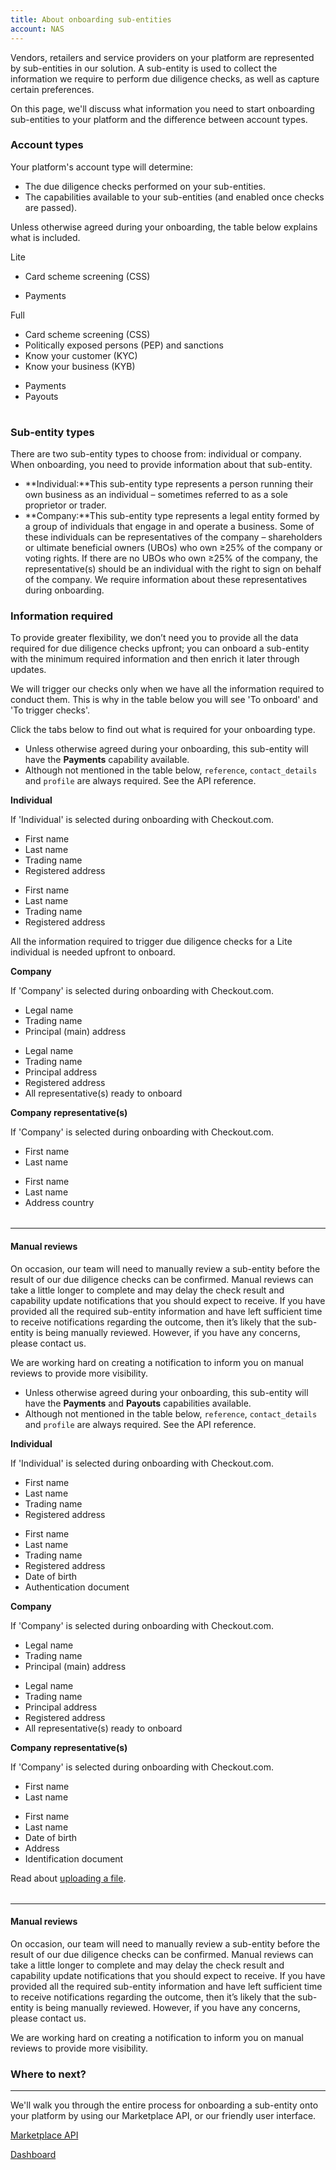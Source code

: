 ```yaml
---
title: About onboarding sub-entities
account: NAS
---
```


Vendors, retailers and service providers on your platform are represented by sub-entities in our solution. A sub-entity is used to collect the information we require to perform due diligence checks, as well as capture certain preferences.

On this page, we'll discuss what information you need to start onboarding sub-entities to your platform and the difference between account types.

### Account types

Your platform's account type will determine:

- The due diligence checks performed on your sub-entities.
- The capabilities available to your sub-entities (and enabled once checks are passed).

Unless otherwise agreed during your onboarding, the table below explains what is included.

<Table>
<TableHead headers={['Account type', 'Due diligence checks', 'Capabilities enabled if passed']} />
<TableBody>
<TableRow>
<TableCell>

Lite

</TableCell>
<TableCell>

- Card scheme screening (CSS)

</TableCell>
<TableCell>

- Payments

</TableCell>
</TableRow>
<TableRow>
<TableCell>

Full

</TableCell>
<TableCell>

- Card scheme screening (CSS)
- Politically exposed persons (PEP) and sanctions
- Know your customer (KYC)
- Know your business (KYB)

</TableCell>
<TableCell>

- Payments
- Payouts

</TableCell>
</TableRow>
</TableBody>
</Table>

### Sub-entity types

There are two sub-entity types to choose from: individual or company. When onboarding, you need to provide information about that sub-entity. 

- **Individual:**This sub-entity type represents a person running their own business as an individual – sometimes referred to as a sole proprietor or trader. 
- **Company:**This sub-entity type represents a legal entity formed by a group of individuals that engage in and operate a business. Some of these individuals can be representatives of the company – shareholders or ultimate beneficial owners (UBOs) who own ≥25% of the company or voting rights. If there are no UBOs who own ≥25% of the company, the representative(s) should be an individual with the right to sign on behalf of the company. We require information about these representatives during onboarding.

### Information required

To provide greater flexibility, we don’t need you to provide all the data required for due diligence checks upfront; you can onboard a sub-entity with the minimum required information and then enrich it later through updates.

We will trigger our checks only when we have all the information required to conduct them. This is why in the table below you will see 'To onboard' and 'To trigger checks'.
<InfoBox>

Click the tabs below to find out what is required for your onboarding type.

</InfoBox>

<tabs>
<tab title="Lite" active>
<TipBox variant="info">

- Unless otherwise agreed during your onboarding, this sub-entity will have the **Payments** capability available.
- Although not mentioned in the table below, `reference`, `contact_details` and `profile` are always required. See the <ExternalLink href="https://api-reference.checkout.com/preview/crusoe/#tag/Marketplace) for more information." target="_blank">API reference</ExternalLink>.

</TipBox>
<Table>
<TableHead headers={['Information', 'To onboard', 'Ready for checks to be triggered']} />
<TableBody>
<TableRow>
<TableCell withBackground>

**Individual**

<InfoBox>

If 'Individual' is selected during onboarding with Checkout.com.
</InfoBox>
</TableCell>
<TableCell>

- First name
- Last name
- Trading name
- Registered address

</TableCell>
<TableCell>

- First name
- Last name
- Trading name
- Registered address

<TipBox variant="note">

All the information required to trigger due diligence checks for a Lite individual is needed upfront to onboard.

</TipBox>
</TableCell>
</TableRow>
<TableRow>
<TableCell withBackground>

**Company**

<InfoBox>

If 'Company' is selected during onboarding with Checkout.com.

</InfoBox>
</TableCell>
<TableCell>

- Legal name
- Trading name
- Principal (main) address

</TableCell>
<TableCell>

- Legal name
- Trading name
- Principal address
- Registered address
- All representative(s) ready to onboard

</TableCell>
</TableRow>
<TableRow>
<TableCell withBackground>

**Company representative(s)**

<InfoBox>

If 'Company' is selected during onboarding with Checkout.com.

</InfoBox>

</TableCell>
<TableCell>

- First name
- Last name

</TableCell>
<TableCell>

- First name
- Last name
- Address country

</TableCell>
</TableRow>
</TableBody>
</Table>

---

#### Manual reviews

On occasion, our team will need to manually review a sub-entity before the result of our due diligence checks can be confirmed. Manual reviews can take a little longer to complete and may delay the check result and capability update notifications that you should expect to receive. If you have provided all the required sub-entity information and have left sufficient time to receive notifications regarding the outcome, then it’s likely that the sub-entity is being manually reviewed. However, if you have any concerns, please contact us.

We are working hard on creating a notification to inform you on manual reviews to provide more visibility.
</tab>
<tab title="Full">
<TipBox variant="info">

- Unless otherwise agreed during your onboarding, this sub-entity will have the **Payments** and **Payouts** capabilities available.
- Although not mentioned in the table below, `reference`, `contact_details` and `profile` are always required. See the <ExternalLink href="https://api-reference.checkout.com/preview/crusoe/#tag/Marketplace) for more information." target="_blank">API reference</ExternalLink>.

</TipBox>
<Table>
<TableHead headers={['Information', 'To onboard', 'Ready for checks to be triggered']} />
<TableBody> 
<TableRow>
<TableCell>

**Individual**

<InfoBox>

If 'Individual' is selected during onboarding with Checkout.com.

</InfoBox>
</TableCell>
<TableCell>

- First name
- Last name
- Trading name
- Registered address

</TableCell>
<TableCell>

- First name
- Last name
- Trading name
- Registered address
- Date of birth
- Authentication document

</TableCell>
</TableRow>
<TableRow>
<TableCell>

**Company**

<InfoBox>

If 'Company' is selected during onboarding with Checkout.com.

</InfoBox>

</TableCell>
<TableCell>

- Legal name
- Trading name
- Principal (main) address

</TableCell>
<TableCell>

- Legal name
- Trading name
- Principal address
- Registered address
- All representative(s) ready to onboard

</TableCell>
</TableRow>
<TableRow>
<TableCell>

**Company representative(s)**

<InfoBox>

If 'Company' is selected during onboarding with Checkout.com.

</InfoBox>

</TableCell>
<TableCell>

- First name
- Last name

</TableCell>
<TableCell>

- First name
- Last name
- Date of birth
- Address
- Identification document

<InfoBox>

Read about [uploading a file](/marketplaces/about-onboarding/upload-a-file).

</InfoBox>

</TableCell>
</TableRow>
</TableBody>
</Table>

---

#### Manual reviews

On occasion, our team will need to manually review a sub-entity before the result of our due diligence checks can be confirmed. Manual reviews can take a little longer to complete and may delay the check result and capability update notifications that you should expect to receive. If you have provided all the required sub-entity information and have left sufficient time to receive notifications regarding the outcome, then it’s likely that the sub-entity is being manually reviewed. However, if you have any concerns, please contact us.

We are working hard on creating a notification to inform you on manual reviews to provide more visibility.
</tab>
</tabs>

### Where to next?

---

<ContentPanel title="Onboard a sub-entity" imgSrc="/NAS/Marketplaces/onboard-sub-entities.svg" withBorder={false}>

We'll walk you through the entire process for onboarding a sub-entity onto your platform by using our Marketplace API, or our friendly user interface.

[Marketplace API](/marketplaces/onboarding/api)

[Dashboard](/marketplaces/onboarding/dashboard)

</ContentPanel>
